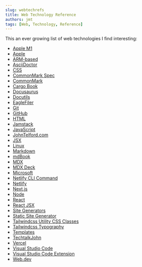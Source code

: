 ```yaml
---
slug: webtechrefs
title: Web Technology Reference
authors: jmt
tags: [Web, Technology, Reference]
---
```


This an ever growing list of web technologies I find interesting:

- [Apple M1](https://en.wikipedia.org/wiki/Apple_M1)
- [Apple](https://www.apple.com)
- [ARM-based](https://en.wikipedia.org/wiki/ARM_architecture)
- [AsciiDoctor](https://asciidoctor.org/)
- [CSS](https://developer.mozilla.org/en-US/docs/Web/CSS)
- [CommonMark Spec](https://spec.commonmark.org)
- [CommonMark](https://commonmark.org)
- [Cargo Book](https://doc.rust-lang.org/cargo/)
- [Docusaurus](https://docusaurus.io)
- [Docutils](http://docutils.sourceforge.net)
- [EagleFiler](https://c-command.com/eaglefiler/)
- [Git](https://git-scm.com/)
- [GitHub](https://github.com/)
- [HTML](https://developer.mozilla.org/en-US/docs/Web/HTML)
- [Jamstack](https://jamstack.org)
- [JavaScript](https://developer.mozilla.org/en-US/docs/Web/JavaScript)
- [JohnTelford.com](https://johntelford.com)
- [JSX](https://reactjs.org/docs/introducing-jsx.html#Next.js-focus-wrapper)
- [Linux](https://www.linux.org/)
- [Markdown](https://www.markdownguide.org)
- [mdBook](https://rust-lang.github.io/mdBook/)
- [MDX](https://mdxjs.com)
- [MDX Deck](https://github.com/jxnblk/mdx-deck)
- [Microsoft](https://www.microsoft.com/en-us/)
- [Netlify CLI Command](https://cli.netlify.com/)
- [Netlify](https://www.netlify.com)
- [Next.js](https://www.Next.js.com)
- [Node](https://nodejs.org/en/)
- [React](https://reactjs.org)
- [React JSX](https://reactjs.org/docs/introducing-jsx.html#Next.js-focus-wrapper)
- [Site Generators](https://jamstack.org/generators/)
- [Static Site Generator](https://www.netlify.com/blog/2020/04/14/what-is-a-static-site-generator-and-3-ways-to-find-the-best-one/?utm_source=jamstackorg&utm_medium=what-are-ssg-pnh&utm_campaign=devex)
- [Tailwindcss Utility CSS Classes](https://tailwindcss.com)
- [Tailwindcss Typography](https://github.com/tailwindlabs/tailwindcss-typography)
- [Templates](https://templates.netlify.com/?utm_source=blog&utm_medium=about-ssgs-pnh&utm_campaign=devex)
- [TechtalkJohn](https://techtalkjohnblog.pages.dev)
- [Vercel](https://vercel.com/home)
- [Visual Studio Code](https://code.visualstudio.com/)
- [Visual Studio Code Extension](https://marketplace.visualstudio.com/)
- [Web.dev](https://web.dev)
